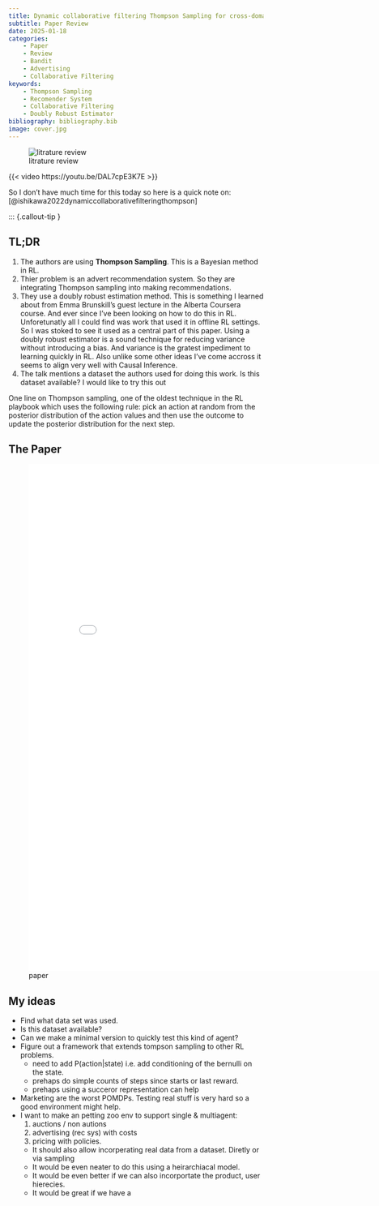 ```yaml
---
title: Dynamic collaborative filtering Thompson Sampling for cross-domain advertisements recommendation
subtitle: Paper Review
date: 2025-01-18
categories:
    - Paper 
    - Review
    - Bandit
    - Advertising
    - Collaborative Filtering
keywords:
    - Thompson Sampling
    - Recomender System
    - Collaborative Filtering
    - Doubly Robust Estimator
bibliography: bibliography.bib
image: cover.jpg
---
```


![litrature review](cover.jpg){.column-margin}


{{< video https://youtu.be/DAL7cpE3K7E >}}


So I don't have much time for this today so here is a quick note on:  [@ishikawa2022dynamiccollaborativefilteringthompson]

::: {.callout-tip }

## TL;DR

1. The authors are using **Thompson Sampling**. This is a Bayesian method in RL.
2. Thier problem is an advert recommendation system. So they are integrating Thompson sampling into making recommendations.
3. They use a doubly robust estimation method. This is something I learned about from Emma Brunskill's guest lecture in the Alberta Coursera course. And ever since I've been looking on how to do this in RL. Unforetunatly all I could find was work that used it in offline RL settings. So I was stoked to see it used as a central part of this paper. Using a doubly robust estimator is a sound technique for reducing variance without introducing a bias. And variance is the gratest impediment to learning quickly in RL. Also unlike some other ideas I've come accross it seems to align very well with Causal Inference.
4. The talk mentions a dataset the authors used for doing this work. Is this dataset available? I would like to try this out


One line on Thompson sampling,  one of the oldest technique in the RL playbook which uses the following rule: pick an action at random from the posterior distribution of the action values and then use the outcome to update the posterior distribution for the next step.


## The Paper

![paper](paper.pdf){.col-page width="800px" height="1000px"}


::: {.callout-caution }
## My ideas

- Find what data set was used.
- Is this dataset available?
- Can we make a minimal version to quickly test this kind of agent?
- Figure out a framework that extends tompson sampling to other RL problems.
    - need to add P(action|state) i.e. add conditioning of the bernulli on the state.
    - prehaps do simple counts of steps since starts or last reward.
    - prehaps using a succeror representation can help


- Marketing are the worst POMDPs. Testing real stuff is very hard so a good environment might help.
- I want to make an petting zoo env to support single & multiagent:
    1. auctions / non autions
    2. advertising (rec sys) with costs
    3. pricing with policies.
    - It should also allow incorperating real data from a dataset. Diretly or via sampling
    - It would be even neater to do this using a heirarchiacal model.
    - It would be even better if we can also incorportate the product, user hierecies.
    - It would be great if we have a 

:::